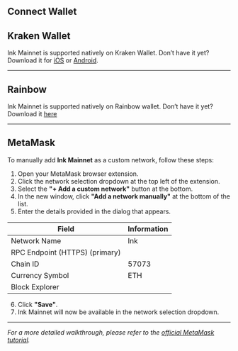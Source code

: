 
## Connect Wallet

<AddNetworkButton network="mainnet" heading="Mainnet" />

<AddNetworkButton network="sepolia" heading="Testnet (Sepolia)" />

## Kraken Wallet

Ink Mainnet is supported natively on Kraken Wallet. Don’t have it yet? Download it for [iOS](https://apps.apple.com/us/app/kraken-wallet-crypto-defi/id1626327149) or [Android](https://play.google.com/store/apps/details?id=com.kraken.superwallet&hl=en).

---

## Rainbow

Ink Mainnet is supported natively on Rainbow wallet. Don’t have it yet? Download it [here](https://rainbow.me/en/download)

---

## MetaMask

To manually add **Ink Mainnet** as a custom network, follow these steps:

1. Open your MetaMask browser extension.
2. Click the network selection dropdown at the top left of the extension.
3. Select the **"+ Add a custom network"** button at the bottom.
4. In the new window, click **"Add a network manually"** at the bottom of the list.
5. Enter the details provided in the dialog that appears.

| Field                          | Information                                             |
| ------------------------------ | ------------------------------------------------------- |
| Network Name                   | Ink                                                     |
| RPC Endpoint (HTTPS) (primary) | <CopyableCode code="https://rpc-gel.inkonchain.com" />  |
| Chain ID                       | 57073                                                   |
| Currency Symbol                | ETH                                                     |
| Block Explorer                 | <CopyableCode code="https://explorer.inkonchain.com" /> |

6. Click **"Save"**.
7. Ink Mainnet will now be available in the network selection dropdown.

---

_For a more detailed walkthrough, please refer to the [official MetaMask tutorial](https://support.metamask.io/networks-and-sidechains/managing-networks/how-to-add-a-custom-network-rpc/)._
